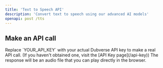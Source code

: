 ```yaml
---
title: 'Text to Speech API'
description: 'Convert text to speech using our advanced AI models'
openapi: post /tts
---
```


## Make an API call

<Note>
  Replace `YOUR_API_KEY` with your actual Dubverse API key to make a real API call. (If you haven't obtained one, visit the [API Key page](/api-key)) The response will be an audio file that you can play directly in the browser.
</Note>
